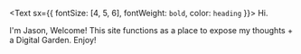 <Text sx={{ fontSize: [4, 5, 6], fontWeight: `bold`, color: `heading` }}>
  Hi.
</Text>

I'm Jason, Welcome! This site functions as a place to expose my thoughts + a Digital Garden. Enjoy!

